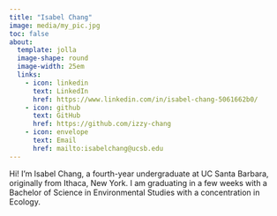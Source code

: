 ```yaml
---
title: "Isabel Chang"
image: media/my_pic.jpg
toc: false
about:
  template: jolla
  image-shape: round
  image-width: 25em
  links:
    - icon: linkedin
      text: LinkedIn
      href: https://www.linkedin.com/in/isabel-chang-5061662b0/
    - icon: github
      text: GitHub
      href: https://github.com/izzy-chang
    - icon: envelope
      text: Email
      href: mailto:isabelchang@ucsb.edu
---
```


Hi! I'm Isabel Chang, a fourth-year undergraduate at UC Santa Barbara, originally from Ithaca, New York. I am graduating in a few weeks with a Bachelor of Science in Environmental Studies with a concentration in Ecology.
